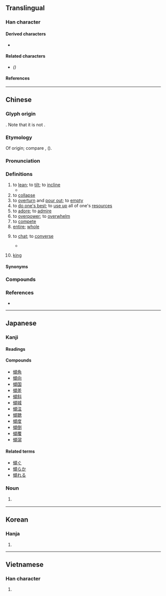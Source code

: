 {{also|倾}}
{{character info}}
==Translingual==

===Han character===
{{Han char|rn=9|rad=人|as=11|sn=13|four=21286|canj=OPMC|ids=⿰亻頃}}

====Derived characters====
* {{l|mul|[[𫤉]], [[𫤏]], [[𫤒]], [[𫤓]], [[𫤕]], [[𫤎]]}}

====Related characters====
* {{l|mul|[[倾]]}} ''({{w|Simplified Chinese}})''

====References====
{{Han ref|kx=0115.100|dkj=01038|dj=0245.080|hdz=10212.100|uh=50BE}}

----

==Chinese==
{{zh-forms|s=倾}}

===Glyph origin===
{{Han etym}}
{{Han compound|人|頃|c1=s|c2=p|t1=man|ls=psc}}. Note that it is not {{Han compound|化|頁}}.

===Etymology===
Of {{der|zh|aav}} origin; compare {{cog|mkh-mnc-pro|*kʔiəŋ|t=to lean; to be slanted}}, {{cog|km|អៀង||to lean sideways}} ({{zh-ref|Schuessler 2007}}).

===Pronunciation===
{{zh-pron
|m=qīng
|m-s=qun1
|c=king1
|c-t=ken2,ken1
|c-t_note=ken1 - “to chat”; ken2 - other senses
|h=pfs=khîn
|md=kĭng
|mn=kheng
|mn-t=kuang1/kuêng1
|mn-t_note=kuang1 - Shantou; kuêng1 - Chaozhou
|w=1qin
|mc=y
|oc=y
|cat=v,a
}}

===Definitions===
{{zh-hanzi}}

# to [[lean]]; to [[tilt]]; to [[incline]]
#* {{zh-x|地 平 則 水 不 流，重 鈞 則 衡 不 傾。|If the ground is level, the water shall not flow; if the weights are equal, the scale shall not '''tilt'''.|ref=Huainanzi}}
# to [[collapse]]
# to [[overturn]] and [[pour out]]; to [[empty]]
# to [[do one's best]]; to [[use up]] all of one's [[resource]]s
# to [[adore]]; to [[admire]]
# to [[overpower]]; to [[overwhelm]]
# to [[compete]]
# [[entire]]; [[whole]]
# {{lb|zh|Cantonese}} to [[chat]]; to [[converse]]
#* {{zh-x|傾 下{haa5} 講 下{haa5}　講 點 至 下嫁|To '''chat''' and talk, talk about how to get married|C|ref={{lw|zh|鄺美雲}} (lyricist {{lang|zh|鄧偉雄}}), {{lang|zh|戀愛專家}}}}
# {{lb|zh|Cantonese|card games}} [[king]]

====Synonyms====
{{zh-dial|閒談}}

===Compounds===
{{zh-der|傾訴|傾心|傾偈|一見傾心|一顧傾人|一顧傾城|倒山傾海|倒廩傾囷|傾世|傾亡|傾倒|傾側|傾力|傾動|傾危|傾卸卡車|傾卸機|傾吐|傾向|傾囊|傾囊相授|傾國|傾國傾城|傾圮|傾城|傾城傾國|傾奪|傾宮|傾家|傾家盡產|傾家竭產|傾家蕩產|傾崩|傾巢|傾巢出動|傾巢而出|傾心吐膽|傾想|傾慕|傾斜|傾斜流|傾斜角|傾注|傾洩|傾瀉|傾盆|傾盆大雨|傾移斷層|傾筐倒庋|傾筐倒篋|傾箱倒篋|傾耳|傾耳拭目|傾耳注目|傾聽|傾腸倒腹|傾蓋|傾蓋定交|傾蓋相逢|傾蓋而語|傾襟|傾覆|傾覆重器|傾角|傾談|傾身營救|傾軋|傾送|傾銀罐|傾銷|傾銷關稅|傾陷|傾頹|勢傾朝野|反傾銷稅|右傾|吐膽傾心|器滿則傾|大廈將傾|大雨傾盆|巢傾卵破|左傾|意氣相傾|扶傾濟弱|扶危定傾|扶危翼傾|扶急持傾|拭目傾耳|敗業傾家|權傾中外|權傾天下|濟弱扶傾|玉山傾倒|玉山傾頹|盆傾甕倒|磁傾角|程孔傾蓋|繼絕扶傾|葵傾|蕩產傾家|覆巢傾卵|傾羲}}

===References===
* {{R:yue:Hanzi}}

----

==Japanese==

===Kanji===
{{ja-kanji|grade=c|rs=人11}}

====Readings====
{{ja-readings
|goon=きょう<きやう
|kanon=けい
|kun=かたむ-く, かたむ-ける, かたぶ-く, かし-ぐ, かし-げる, かた-げる
}}

====Compounds====
* [[傾角]]
* [[傾向]]
* [[傾国]]
* [[傾差]]
* [[傾斜]]
* [[傾城]]
* [[傾注]]
* [[傾聴]]
* [[傾度]]
* [[傾倒]]
* [[傾覆]]
* [[傾瀉]]

====Related terms====
* [[傾ぐ]]
* [[傾らか]]
* [[傾れる]]

===Noun===
{{ja-noun|ななめ}}

# {{lb|ja|obsolete|sort=ななめ}} {{alternative form of|ja|斜め}}

----

==Korean==

===Hanja===
{{ko-hanja|경}}

# {{rfdef|ko|sort=人11}}

----

==Vietnamese==

===Han character===
{{vi-readings|reading=[[khuynh]], [[khoanh]], [[khuâng]], [[khuỳnh]]|rs=人11}}

# {{rfdef|vi}}